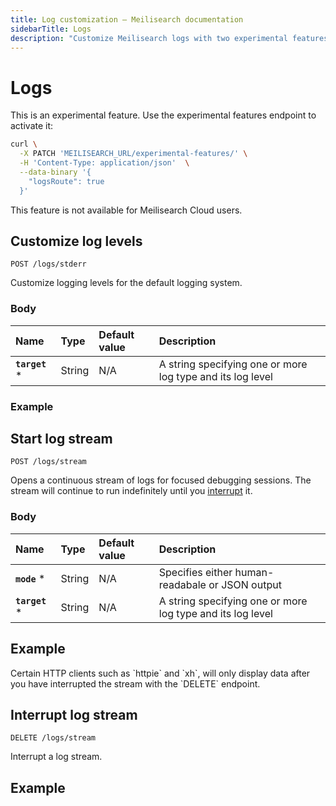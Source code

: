 ```yaml
---
title: Log customization — Meilisearch documentation
sidebarTitle: Logs
description: "Customize Meilisearch logs with two experimental features: --experimental-logs-mode and --experimental-enable-logs-route."
---
```


# Logs

<Note>
This is an experimental feature. Use the experimental features endpoint to activate it:

```sh
curl \
  -X PATCH 'MEILISEARCH_URL/experimental-features/' \
  -H 'Content-Type: application/json'  \
  --data-binary '{
    "logsRoute": true
  }'
```

This feature is not available for Meilisearch Cloud users.
</Note>

## Customize log levels

```http
POST /logs/stderr
```

Customize logging levels for the default logging system.

### Body

| Name                              | Type   | Default value | Description                                                                                                                                     |
| :-------------------------------- | :----- | :------------ | :---------------------------------------------------------------------------------------------------------------------------------------------- |
| **`target`** *       | String  | N/A           | A string specifying one or more log type and its log level                                                                              |

### Example

<CodeSamples id="experimental_post_logs_stderr_1" />

## Start log stream

```http
POST /logs/stream
```

Opens a continuous stream of logs for focused debugging sessions. The stream will continue to run indefinitely until you [interrupt](#interrupt-log-stream) it.

### Body

| Name                              | Type   | Default value | Description                                                                                                                                     |
| :-------------------------------- | :----- | :------------ | :---------------------------------------------------------------------------------------------------------------------------------------------- |
| **`mode`** *       | String  | N/A           | Specifies either human-readabale or JSON output                                                                              |
| **`target`** *       | String  | N/A           | A string specifying one or more log type and its log level                                                                              |

## Example

<CodeSamples id="experimental_post_logs_stream_1" />

<Warning>
Certain HTTP clients such as `httpie` and `xh`, will only display data after you have interrupted the stream with the `DELETE` endpoint.
</Warning>

## Interrupt log stream

```http
DELETE /logs/stream
```

Interrupt a log stream.

## Example

<CodeSamples id="experimental_delete_logs_stream_1" />
